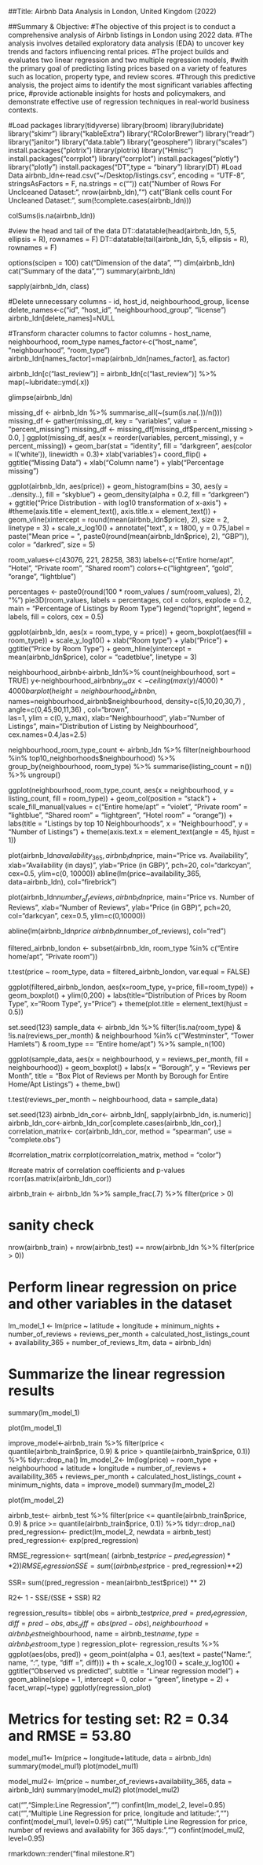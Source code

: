 ##Title: Airbnb Data Analysis in London, United Kingdom (2022)

##Summary & Objective:
#The objective of this project is to conduct a comprehensive analysis of Airbnb listings in London using 2022 data. 
#The analysis involves detailed exploratory data analysis (EDA) to uncover key trends and factors influencing rental prices. 
#The project builds and evaluates two linear regression and two multiple regression models, 
#with the primary goal of predicting listing prices based on a variety of features such as location, property type, and review scores. 
#Through this predictive analysis, the project aims to identify the most significant variables affecting price, 
#provide actionable insights for hosts and policymakers, and demonstrate effective use of regression techniques in real-world business contexts.

#Load packages
library(tidyverse)
library(broom)
library(lubridate)
library("skimr")
library("kableExtra")
library("RColorBrewer")
library("readr")
library("janitor")
library("data.table")
library("geosphere")
library("scales")
install.packages("plotrix")
library(plotrix)
library("Hmisc")
install.packages("corrplot")
library("corrplot")
install.packages("plotly")
library("plotly")
install.packages("DT",type = "binary")
library(DT)
#Load Data
airbnb_ldn<-read.csv("~/Desktop/listings.csv", encoding = "UTF-8", stringsAsFactors = F, na.strings = c(""))
cat("Number of Rows For Unclceaned Dataset:", nrow(airbnb_ldn), "\n")
cat("Blank cells count For Uncleaned Dataset:", sum(!complete.cases(airbnb_ldn)))

colSums(is.na(airbnb_ldn))

#view the head and tail of the data
DT::datatable(head(airbnb_ldn, 5,5, ellipsis = R), rownames = F)
DT::datatable(tail(airbnb_ldn, 5,5, ellipsis = R), rownames = F)

options(scipen = 100)
cat("Dimension of the data", "\n")
dim(airbnb_ldn)
cat("Summary of the data","\n")
summary(airbnb_ldn)

sapply(airbnb_ldn, class)

#Delete unnecessary columns - id, host_id, neighbourhood_group, license
delete_names<-c("id", "host_id", "neighbourhood_group", "license")
airbnb_ldn[delete_names]=NULL

#Transform character columns to factor columns - host_name, neighbourhood, room_type
names_factor<-c("host_name", "neighbourhood", "room_type")
airbnb_ldn[names_factor]=map(airbnb_ldn[names_factor], as.factor)

airbnb_ldn[c("last_review")] = airbnb_ldn[c("last_review")] %>%
  map(~lubridate::ymd(.x))

glimpse(airbnb_ldn)

missing_df <- airbnb_ldn %>% summarise_all(~(sum(is.na(.))/n()))
missing_df <- gather(missing_df, key = "variables", value = "percent_missing")
missing_df <- missing_df[missing_df$percent_missing > 0.0, ] 
ggplot(missing_df, aes(x = reorder(variables, percent_missing), y = percent_missing)) +
  geom_bar(stat = "identity", fill = "darkgreen", aes(color = I('white')), linewidth = 0.3)+
  xlab('variables')+
  coord_flip() + 
  ggtitle("Missing Data") +
  xlab("Column name") +
  ylab("Percentage missing") 

ggplot(airbnb_ldn, aes(price)) +
  geom_histogram(bins = 30, aes(y = ..density..), fill = "skyblue") + 
  geom_density(alpha = 0.2, fill = "darkgreen") +
  ggtitle("Price Distribution - with log10 transformation of x-axis") +
  #theme(axis.title = element_text(), axis.title.x = element_text()) +
  geom_vline(xintercept = round(mean(airbnb_ldn$price), 2), size = 2, linetype = 3) +
  scale_x_log10() +
  annotate("text", x = 1800, y = 0.75,label = paste("Mean price = ", paste0(round(mean(airbnb_ldn$price), 2), "GBP")),
           color =  "darkred", size = 5)


room_values<-c(43076, 221, 28258, 383)
labels<-c("Entire home/apt", "Hotel", "Private room", "Shared room")
colors<-c("lightgreen", "gold", "orange", "lightblue")

percentages <- paste0(round(100 * room_values / sum(room_values), 2), "%")
pie3D(room_values, labels = percentages, col = colors, explode = 0.2, main = "Percentage of Listings by Room Type")
legend("topright", legend = labels, fill = colors, cex = 0.5)

ggplot(airbnb_ldn, aes(x = room_type, y = price)) +
  geom_boxplot(aes(fill = room_type)) + scale_y_log10() +
  xlab("Room type") + 
  ylab("Price") +
  ggtitle("Price by Room Type") +
  geom_hline(yintercept = mean(airbnb_ldn$price), color = "cadetblue", linetype = 3)


neighbourhood_airbnb<-airbnb_ldn%>% count(neighbourhood, sort = TRUE)
y<-neighbourhood_airbnb$n
y_max <- ceiling(max(y) / 4000) * 4000
barplot( height=neighbourhood_airbnb$n, names=neighbourhood_airbnb$neighbourhood, 
         density=c(5,10,20,30,7) , angle=c(0,45,90,11,36) , col="brown",  
         las=1,
         ylim = c(0, y_max),
         xlab="Neighbourhood", 
         ylab="Number of Listings", 
         main="Distribution of Listing by Neighbourhood",
         cex.names=0.4,las=2.5)

neighbourhood_room_type_count <- airbnb_ldn %>% 
  filter(neighbourhood %in% top10_neighborhoods$neighbourhood) %>% 
  group_by(neighbourhood, room_type) %>% 
  summarise(listing_count = n()) %>% 
  ungroup()

ggplot(neighbourhood_room_type_count, aes(x = neighbourhood, y = listing_count, fill = room_type)) +
  geom_col(position = "stack") +
  scale_fill_manual(values = c("Entire home/apt" = "violet", "Private room" = "lightblue", "Shared room" = "lightgreen", "Hotel room" = "orange")) +
  labs(title = "Listings by top 10 Neighbourhoods",
       x = "Neighbourhood",
       y = "Number of Listings") +
       theme(axis.text.x = element_text(angle = 45, hjust = 1)) 

plot(airbnb_ldn$availability_365, airbnb_ldn$price, 
     main="Price vs. Availability",
     xlab="Availability (in days)", 
     ylab="Price (in GBP)", 
     pch=20, 
     col="darkcyan",
     cex=0.5,
     ylim=c(0, 10000))
abline(lm(price~availability_365, data=airbnb_ldn), col="firebrick")

plot(airbnb_ldn$number_of_reviews, airbnb_ldn$price, 
     main="Price vs. Number of Reviews",
     xlab="Number of Reviews", 
     ylab="Price (in GBP)", 
     pch=20, 
     col="darkcyan",
     cex=0.5,
     ylim=c(0,10000))

abline(lm(airbnb_ldn$price ~ airbnb_ldn$number_of_reviews), col="red")

filtered_airbnb_london <- subset(airbnb_ldn, room_type %in% c("Entire home/apt", "Private room"))

t.test(price ~ room_type, data = filtered_airbnb_london, var.equal = FALSE)

ggplot(filtered_airbnb_london, aes(x=room_type, y=price, fill=room_type)) + 
  geom_boxplot() + 
  ylim(0,200) +
  labs(title="Distribution of Prices by Room Type", 
       x="Room Type", y="Price") + 
  theme(plot.title = element_text(hjust = 0.5))

set.seed(123)
sample_data <- airbnb_ldn %>%
  filter(!is.na(room_type) & !is.na(reviews_per_month) & neighbourhood %in% c("Westminster", "Tower Hamlets") & room_type == "Entire home/apt") %>%
  sample_n(100)

ggplot(sample_data, aes(x = neighbourhood, y = reviews_per_month, fill = neighbourhood)) +
  geom_boxplot() +
  labs(x = "Borough", y = "Reviews per Month", title = "Box Plot of Reviews per Month by Borough for Entire Home/Apt Listings") +
  theme_bw()

t.test(reviews_per_month ~ neighbourhood, data = sample_data)

set.seed(123)
airbnb_ldn_cor<- airbnb_ldn[, sapply(airbnb_ldn, is.numeric)]
airbnb_ldn_cor<-airbnb_ldn_cor[complete.cases(airbnb_ldn_cor),]
correlation_matrix<- cor(airbnb_ldn_cor, method = "spearman", use = "complete.obs")

#correlation_matrix
corrplot(correlation_matrix, method = "color")

#create matrix of correlation coefficients and p-values
rcorr(as.matrix(airbnb_ldn_cor))

airbnb_train <- airbnb_ldn %>% sample_frac(.7) %>% filter(price > 0)

# sanity check
nrow(airbnb_train) + nrow(airbnb_test) == nrow(airbnb_ldn %>% filter(price > 0))

# Perform linear regression on price and other variables in the dataset
lm_model_1 <- lm(price ~ latitude + longitude + minimum_nights + number_of_reviews + 
                 reviews_per_month + calculated_host_listings_count + availability_365 +
                 number_of_reviews_ltm, data = airbnb_ldn)

# Summarize the linear regression results
summary(lm_model_1)

plot(lm_model_1)

improve_model<-airbnb_train %>% filter(price < quantile(airbnb_train$price, 0.9) & price >
                                 quantile(airbnb_train$price, 0.1)) %>% tidyr::drop_na()
lm_model_2<- lm(log(price) ~ room_type + neighbourhood + latitude +
                   longitude
                 + number_of_reviews + availability_365
                 + reviews_per_month +
                   calculated_host_listings_count + minimum_nights, data = improve_model)
summary(lm_model_2)

plot(lm_model_2)

airbnb_test<- airbnb_test %>% filter(price <= quantile(airbnb_train$price, 0.9) & price >= quantile(airbnb_train$price, 0.1)) %>% tidyr::drop_na()
pred_regression<- predict(lm_model_2, newdata = airbnb_test)
pred_regression<- exp(pred_regression)

RMSE_regression<- sqrt(mean( (airbnb_test$price - pred_regression)**2 ))
RMSE_regression
SSE= sum((airbnb_test$price - pred_regression)**2)

SSR= sum((pred_regression - mean(airbnb_test$price)) ** 2)

R2<- 1 - SSE/(SSE + SSR)
R2

regression_results= tibble(
  obs = airbnb_test$price, pred = pred_regression, diff = pred - obs,
  abs_diff = abs(pred - obs),
  neighbourhood = airbnb_test$neighbourhood,
  name = airbnb_test$name,
  type = airbnb_test$room_type
)
regression_plot<- regression_results %>%
  ggplot(aes(obs, pred)) +
  geom_point(alpha = 0.1, aes(text = paste("Name:", name,
                                           "\nType:", type,
                                           "\nPrice diff = ", diff))) +
  th + scale_x_log10() + scale_y_log10() +
  ggtitle("Observed vs predicted",
          subtitle = "Linear regression model") + geom_abline(slope = 1, intercept =
                                                                0, color = "green", linetype = 2) + facet_wrap(~type)
ggplotly(regression_plot)

# Metrics for testing set: R2 = 0.34 and RMSE = 53.80
model_mul1<- lm(price ~ longitude+latitude, data = airbnb_ldn)
summary(model_mul1)
plot(model_mul1)

model_mul2<- lm(price ~ number_of_reviews+availability_365, data =
                  airbnb_ldn)
summary(model_mul2)
plot(model_mul2)

cat("\n","Simple:Line Regression","\n")
confint(lm_model_2, level=0.95)
cat("\n","Multiple Line Regression for price, longitude and latitude:","\n")
confint(model_mul1, level=0.95)
cat("\n","Multiple Line Regression for price, number of reviews and availability
for 365 days:","\n")
confint(model_mul2, level=0.95)

rmarkdown::render("final milestone.R")
